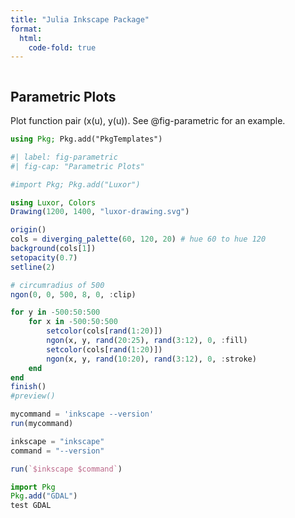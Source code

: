 ```yaml
---
title: "Julia Inkscape Package"
format:
  html:
    code-fold: true
---
```


```r
```

## Parametric Plots

Plot function pair (x(u), y(u)). 
See @fig-parametric for an example.

```julia
using Pkg; Pkg.add("PkgTemplates")
```



```julia
#| label: fig-parametric
#| fig-cap: "Parametric Plots"

#import Pkg; Pkg.add("Luxor")

using Luxor, Colors
Drawing(1200, 1400, "luxor-drawing.svg")

origin()
cols = diverging_palette(60, 120, 20) # hue 60 to hue 120
background(cols[1])
setopacity(0.7)
setline(2)

# circumradius of 500
ngon(0, 0, 500, 8, 0, :clip)

for y in -500:50:500
    for x in -500:50:500
        setcolor(cols[rand(1:20)])
        ngon(x, y, rand(20:25), rand(3:12), 0, :fill)
        setcolor(cols[rand(1:20)])
        ngon(x, y, rand(10:20), rand(3:12), 0, :stroke)
    end
end
finish()
#preview()
```





```julia
mycommand = 'inkscape --version'
run(mycommand)

```
```julia
inkscape = "inkscape"
command = "--version"

run(`$inkscape $command`)
```
```julia
import Pkg
Pkg.add("GDAL")
test GDAL
```

